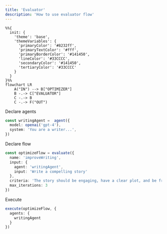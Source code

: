 ```yaml
---
title: 'Evaluator'
description: 'How to use evaluator flow'
---
```


```mermaid
%%{
  init: {
    'theme': 'base',
    'themeVariables': {
      'primaryColor': '#8232ff',
      'primaryTextColor': '#fff',
      'primaryBorderColor': '#141450',
      'lineColor': '#33CCCC',
      'secondaryColor': '#141450',
      'tertiaryColor': '#33CCCC'
    }
  }
}%%
flowchart LR
    A("IN") --> B["OPTIMIZER"]
    B -.-> C["EVALUATOR"]
    C -.-> B
    C -.-> F("OUT")
```

Declare agents
```typescript
const writingAgent =  agent({
  model: openai('gpt-4'),
  system: 'You are a writer...',
})
```

Declare flow
```typescript
const optimizeFlow = evaluate({
  name: 'improveWriting',
  input: {
    agent: 'writingAgent',
    input: 'Write a compelling story'
  },
  criteria: 'The story should be engaging, have a clear plot, and be free of grammar errors',
  max_iterations: 3
})
```

Execute
```typescript
execute(optimizeFlow, {
  agents: {
    writingAgent
  }
})
```